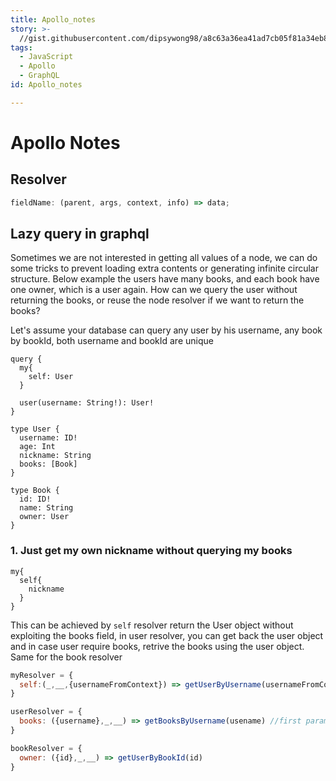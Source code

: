 ```yaml
---
title: Apollo_notes
story: >-
  //gist.githubusercontent.com/dipsywong98/a8c63a36ea41ad7cb05f81a34eb89239/raw/Apollo_notes.md
tags:
  - JavaScript
  - Apollo
  - GraphQL
id: Apollo_notes

---
```

# Apollo Notes
## Resolver
```js
fieldName: (parent, args, context, info) => data;
```

## Lazy query in graphql

Sometimes we are not interested in getting all values of a node, we can do some tricks to prevent loading extra contents or generating infinite circular structure. Below example the users have many books, and each book have one owner, which is a user again. How can we query the user without returning the books, or reuse the node resolver if we want to return the books?

Let's assume your database can query any user by his username, any book by bookId, both username and bookId are unique

```gql
query {
  my{
    self: User
  }
  
  user(username: String!): User!
}

type User {
  username: ID!
  age: Int
  nickname: String
  books: [Book]
}

type Book {
  id: ID!
  name: String
  owner: User
}
```

### 1. Just get my own nickname without querying my books
```gql
my{
  self{
    nickname
  }
}
```

This can be achieved by `self` resolver return the User object without exploiting the books field, in user resolver, you can get back the user object and in case user require books, retrive the books using the user object. Same for the book resolver

```js
myResolver = {
  self:(_,__,{usernameFromContext}) => getUserByUsername(usernameFromContext)
}

userResolver = {
  books: ({username},_,__) => getBooksByUsername(usename) //first parameter is the user that the myResolver gives
}

bookResolver = {
  owner: ({id},_,__) => getUserByBookId(id)
}
```

    
